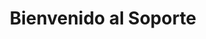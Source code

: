 ---
title: Bienvenido al Soporte  
description: En este espacio están consignados los temas más representativos que debe tener en cuenta el oncall 
template: splash
hero:
  tagline: En este espacio están consignados los temas más representativos que debe tener en cuenta el oncall 
  image:
    file: ../../assets/logo_telefonica.webp
  actions:
    - text: Ver Listado
      link: ../../inicio
      icon: right-arrow
    - text: Creado con Astro
      link: https://astro.build/
      icon: external
      variant: minimal
--- 
